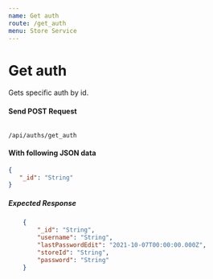 ```yaml
---
name: Get auth
route: /get_auth
menu: Store Service
---
```

# Get auth 
Gets specific auth by id.

#### Send POST Request 
<Code>
/api/auths/get_auth
</Code>

#### With following JSON data
```json
{
   "_id": "String"
}
```

##### Expected Response
```json
    {
        "_id": "String",
        "username": "String",
        "lastPasswordEdit": "2021-10-07T00:00:00.000Z",
        "storeId": "String",
        "password": "String"
    }
```
